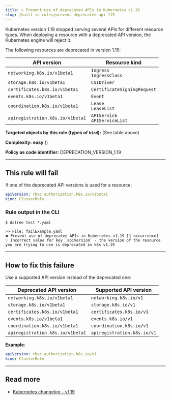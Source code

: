 ```yaml
---
title: ☑️ Prevent use of deprecated APIs in Kubernetes v1.19
slug: /built-in-rules/prevent-deprecated-api-119
---
```



Kubernetes version 1.19 stopped serving several APIs for different resource types. When deploying a resource with a deprecated API version, the Kubernetes engine will reject it.

The following resources are deprecated in version 1.19:

| API version | Resource kind |
|-------------|---------------|
| `networking.k8s.io/v1beta1` | `Ingress`<br/>`IngressClass` |
| `storage.k8s.io/v1beta1` | `CSIDriver` |
| `certificates.k8s.io/v1beta1` | `CertificateSigningRequest` |
| `events.k8s.io/v1beta1` | `Event` |
| `coordination.k8s.io/v1beta1` | `Lease`<br/>`LeaseList` |
| `apiregistration.k8s.io/v1beta1` | `APIService`<br/>`APIServiceList` |

**Targeted objects by this rule (types of **`kind`**):** (See table above)

**Complexity:** **easy** (<Complexity/>)

**Policy as code identifier:** DEPRECATION_VERSION_1.19

---

## This rule will fail

If one of the deprecated API versions is used for a resource:

```yaml
apiVersion: rbac.authorization.k8s.io/v1beta1
kind: ClusterRole
```

### Rule output in the CLI

```terminal
$ datree test *.yaml

>> File: failExample.yaml
❌ Prevent use of deprecated APIs in Kubernetes v1.19 [1 occurrence]
💡 Incorrect value for key `apiVersion` - the version of the resource you are trying to use is deprecated in k8s v1.19
```

---

## How to fix this failure

Use a supported API version instead of the deprecated one:

| Deprecated API version | Supported API version |
|-------------|---------------|
| `networking.k8s.io/v1beta1` | `networking.k8s.io/v1` |
| `storage.k8s.io/v1beta1` | `storage.k8s.io/v1` |
| `certificates.k8s.io/v1beta1` | `certificates.k8s.io/v1` |
| `events.k8s.io/v1beta1` | `events.k8s.io/v1` |
| `coordination.k8s.io/v1beta1` | `coordination.k8s.io/v1` |
| `apiregistration.k8s.io/v1beta1` | `apiregistration.k8s.io/v1` |

**Example**:  

```yaml
apiVersion: rbac.authorization.k8s.io/v1
kind: ClusterRole
```

---

## Read more

- [Kubernetes changelog - v1.19](https://github.com/kubernetes/kubernetes/blob/master/CHANGELOG/CHANGELOG-1.19.md#deprecations-and-removals)
